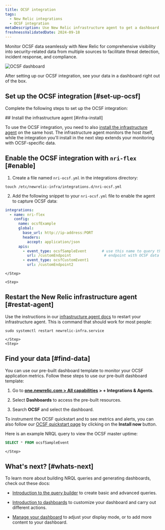 ```yaml
---
title: OCSF integration
tags:
  - New Relic integrations
  - OCSF integration
metaDescription: Use New Relic infrastructure agent to get a dashboard with metrics from your OCSF format data.
freshnessValidatedDate: 2024-09-18
---
```


Monitor OCSF data seamlessly with New Relic for comprehensive visibility into security-related data from multiple sources to facilitate threat detection, incident response, and compliance.

<img
  title="OCSF dashboard"
  alt="OCSF dashboard"
  src="images/infrastructure_screenshot-full_ocsf-dashboard.webp"
/>

<figcaption>
After setting up our OCSF integration, see your data in a dashboard right out of the box.
</figcaption>


## Set up the OCSF integration [#set-up-ocsf]

Complete the following steps to set up the OCSF integration:

<Steps>
    <Step>
## Install the infrastructure agent [#infra-install]

To use the OCSF integration, you need to also [install the infrastructure agent](/docs/infrastructure/install-infrastructure-agent/get-started/install-infrastructure-agent-new-relic/) on the same host. The infrastructure agent monitors the host itself, while the integration you'll install in the next step extends your monitoring with OCSF-specific data.
    </Step>
    <Step>

## Enable the OCSF integration with `nri-flex` [#enable]

1. Create a file named `nri-ocsf.yml` in the integrations directory:

  ```shell
  touch /etc/newrelic-infra/integrations.d/nri-ocsf.yml
  ```

2. Add the following snippet to your `nri-ocsf.yml` file to enable the agent to capture OCSF data:

  ```yml
  integrations:
    - name: nri-flex
      config:
        name: ocsfExample
        global:
          base_url: http://ip-address:PORT
          headers:
            accept: application/json
        apis:
          - event_type: ocsfSampleEvent       # use this name to query the data
            url: /customEndpoint               # endpoint with OCSF data
          - event_type: ocsfCustomEvent1      
            url: /customEndpoint2
  ```
    </Step>

    <Step>

## Restart the New Relic infrastructure agent [#restat-agent]

Use the instructions in our [infrastructure agent docs](/docs/infrastructure/install-infrastructure-agent/manage-your-agent/start-stop-restart-infrastructure-agent/) to restart your infrastructure agent. This is command that should work for most people:

  ```shell
  sudo systemctl restart newrelic-infra.service
  ```

    </Step>
    <Step>

## Find your data [#find-data]

You can use our pre-built dashboard template to monitor your OCSF application metrics. Follow these steps to use our pre-built dashboard template:

1. Go to <DNT>**[one.newrelic.com > All capabilities](https://one.newrelic.com/all-capabilities) > + Integrations & Agents**</DNT>.

2. Select <DNT>**Dashboards**</DNT> to access the pre-built resources. 

3. Search <DNT>**OCSF**</DNT> and select the dashboard.

To instrument the OCSF quickstart and to see metrics and alerts, you can also follow our [OCSF quickstart page](https://newrelic.com/instant-observability/ocsf) by clicking on the <DNT>**Install now**</DNT> button.

Here is an example NRQL query to view the OCSF master uptime:

```sql
SELECT * FROM ocsfSampleEvent
``` 
    </Step>
</Steps>

## What's next? [#whats-next]

To learn more about building NRQL queries and generating dashboards, check out these docs:

* [Introduction to the query builder](/docs/query-your-data/explore-query-data/query-builder/introduction-query-builder) to create basic and advanced queries.

* [Introduction to dashboards](/docs/query-your-data/explore-query-data/dashboards/introduction-dashboards) to customize your dashboard and carry out different actions.

* [Manage your dashboard](/docs/query-your-data/explore-query-data/dashboards/manage-your-dashboard) to adjust your <InlinePopover type="dashboards"/> display mode, or to add more content to your dashboard.
